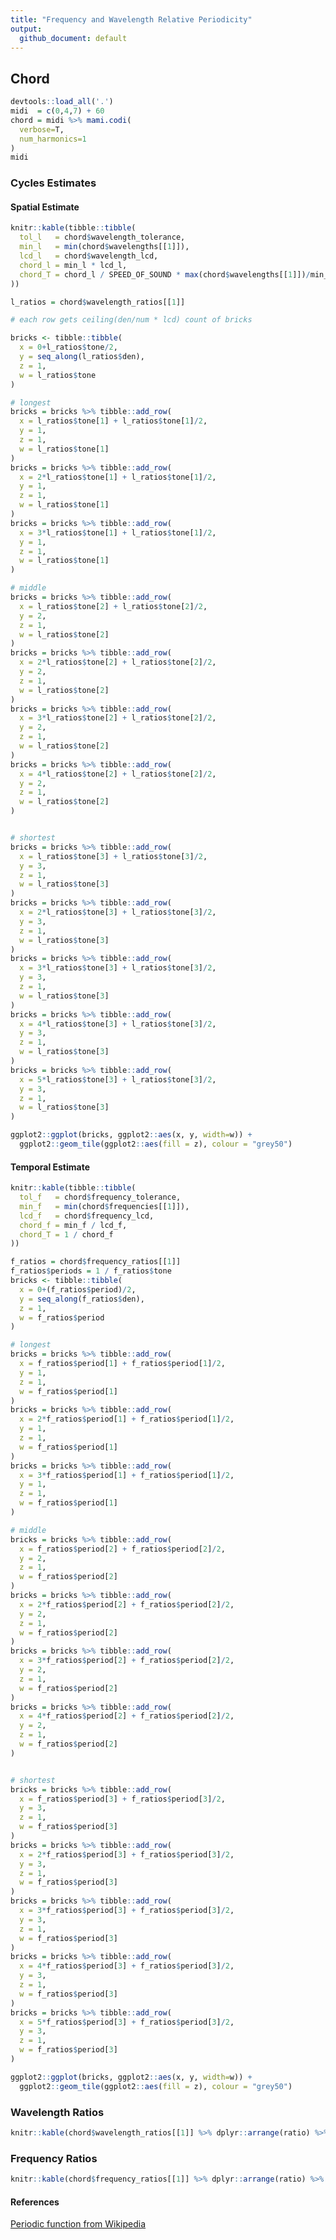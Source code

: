 ```yaml
---
title: "Frequency and Wavelength Relative Periodicity"
output:
  github_document: default
---
```


## Chord

```r
devtools::load_all('.')
midi  = c(0,4,7) + 60
chord = midi %>% mami.codi(
  verbose=T,
  num_harmonics=1
)
midi
```

### Cycles Estimates

#### Spatial Estimate
```r
knitr::kable(tibble::tibble(
  tol_l   = chord$wavelength_tolerance,
  min_l   = min(chord$wavelengths[[1]]),
  lcd_l   = chord$wavelength_lcd,
  chord_l = min_l * lcd_l,
  chord_T = chord_l / SPEED_OF_SOUND * max(chord$wavelengths[[1]])/min_l
))
```

```r
l_ratios = chord$wavelength_ratios[[1]]

# each row gets ceiling(den/num * lcd) count of bricks

bricks <- tibble::tibble(
  x = 0+l_ratios$tone/2,
  y = seq_along(l_ratios$den),
  z = 1,
  w = l_ratios$tone
)

# longest
bricks = bricks %>% tibble::add_row(
  x = l_ratios$tone[1] + l_ratios$tone[1]/2,
  y = 1,
  z = 1,
  w = l_ratios$tone[1]
)
bricks = bricks %>% tibble::add_row(
  x = 2*l_ratios$tone[1] + l_ratios$tone[1]/2,
  y = 1,
  z = 1,
  w = l_ratios$tone[1]
)
bricks = bricks %>% tibble::add_row(
  x = 3*l_ratios$tone[1] + l_ratios$tone[1]/2,
  y = 1,
  z = 1,
  w = l_ratios$tone[1]
)

# middle
bricks = bricks %>% tibble::add_row(
  x = l_ratios$tone[2] + l_ratios$tone[2]/2,
  y = 2,
  z = 1,
  w = l_ratios$tone[2]
)
bricks = bricks %>% tibble::add_row(
  x = 2*l_ratios$tone[2] + l_ratios$tone[2]/2,
  y = 2,
  z = 1,
  w = l_ratios$tone[2]
)
bricks = bricks %>% tibble::add_row(
  x = 3*l_ratios$tone[2] + l_ratios$tone[2]/2,
  y = 2,
  z = 1,
  w = l_ratios$tone[2]
)
bricks = bricks %>% tibble::add_row(
  x = 4*l_ratios$tone[2] + l_ratios$tone[2]/2,
  y = 2,
  z = 1,
  w = l_ratios$tone[2]
)


# shortest
bricks = bricks %>% tibble::add_row(
  x = l_ratios$tone[3] + l_ratios$tone[3]/2,
  y = 3,
  z = 1,
  w = l_ratios$tone[3]
)
bricks = bricks %>% tibble::add_row(
  x = 2*l_ratios$tone[3] + l_ratios$tone[3]/2,
  y = 3,
  z = 1,
  w = l_ratios$tone[3]
)
bricks = bricks %>% tibble::add_row(
  x = 3*l_ratios$tone[3] + l_ratios$tone[3]/2,
  y = 3,
  z = 1,
  w = l_ratios$tone[3]
)
bricks = bricks %>% tibble::add_row(
  x = 4*l_ratios$tone[3] + l_ratios$tone[3]/2,
  y = 3,
  z = 1,
  w = l_ratios$tone[3]
)
bricks = bricks %>% tibble::add_row(
  x = 5*l_ratios$tone[3] + l_ratios$tone[3]/2,
  y = 3,
  z = 1,
  w = l_ratios$tone[3]
)
```

```r
ggplot2::ggplot(bricks, ggplot2::aes(x, y, width=w)) +
  ggplot2::geom_tile(ggplot2::aes(fill = z), colour = "grey50")
```

#### Temporal Estimate
```r
knitr::kable(tibble::tibble(
  tol_f   = chord$frequency_tolerance,
  min_f   = min(chord$frequencies[[1]]),
  lcd_f   = chord$frequency_lcd,
  chord_f = min_f / lcd_f,
  chord_T = 1 / chord_f
))
```

```r
f_ratios = chord$frequency_ratios[[1]]
f_ratios$periods = 1 / f_ratios$tone
bricks <- tibble::tibble(
  x = 0+(f_ratios$period)/2,
  y = seq_along(f_ratios$den),
  z = 1,
  w = f_ratios$period
)

# longest
bricks = bricks %>% tibble::add_row(
  x = f_ratios$period[1] + f_ratios$period[1]/2,
  y = 1,
  z = 1,
  w = f_ratios$period[1]
)
bricks = bricks %>% tibble::add_row(
  x = 2*f_ratios$period[1] + f_ratios$period[1]/2,
  y = 1,
  z = 1,
  w = f_ratios$period[1]
)
bricks = bricks %>% tibble::add_row(
  x = 3*f_ratios$period[1] + f_ratios$period[1]/2,
  y = 1,
  z = 1,
  w = f_ratios$period[1]
)

# middle
bricks = bricks %>% tibble::add_row(
  x = f_ratios$period[2] + f_ratios$period[2]/2,
  y = 2,
  z = 1,
  w = f_ratios$period[2]
)
bricks = bricks %>% tibble::add_row(
  x = 2*f_ratios$period[2] + f_ratios$period[2]/2,
  y = 2,
  z = 1,
  w = f_ratios$period[2]
)
bricks = bricks %>% tibble::add_row(
  x = 3*f_ratios$period[2] + f_ratios$period[2]/2,
  y = 2,
  z = 1,
  w = f_ratios$period[2]
)
bricks = bricks %>% tibble::add_row(
  x = 4*f_ratios$period[2] + f_ratios$period[2]/2,
  y = 2,
  z = 1,
  w = f_ratios$period[2]
)


# shortest
bricks = bricks %>% tibble::add_row(
  x = f_ratios$period[3] + f_ratios$period[3]/2,
  y = 3,
  z = 1,
  w = f_ratios$period[3]
)
bricks = bricks %>% tibble::add_row(
  x = 2*f_ratios$period[3] + f_ratios$period[3]/2,
  y = 3,
  z = 1,
  w = f_ratios$period[3]
)
bricks = bricks %>% tibble::add_row(
  x = 3*f_ratios$period[3] + f_ratios$period[3]/2,
  y = 3,
  z = 1,
  w = f_ratios$period[3]
)
bricks = bricks %>% tibble::add_row(
  x = 4*f_ratios$period[3] + f_ratios$period[3]/2,
  y = 3,
  z = 1,
  w = f_ratios$period[3]
)
bricks = bricks %>% tibble::add_row(
  x = 5*f_ratios$period[3] + f_ratios$period[3]/2,
  y = 3,
  z = 1,
  w = f_ratios$period[3]
)
```

```r
ggplot2::ggplot(bricks, ggplot2::aes(x, y, width=w)) +
  ggplot2::geom_tile(ggplot2::aes(fill = z), colour = "grey50")
```

### Wavelength Ratios

```r
knitr::kable(chord$wavelength_ratios[[1]] %>% dplyr::arrange(ratio) %>% dplyr::select(-pseudo_ratio))
```

### Frequency Ratios
```r
knitr::kable(chord$frequency_ratios[[1]] %>% dplyr::arrange(ratio) %>% dplyr::select(-pseudo_ratio))
```

#### References
[Periodic function from Wikipedia](https://en.wikipedia.org/wiki/Periodic_function)

